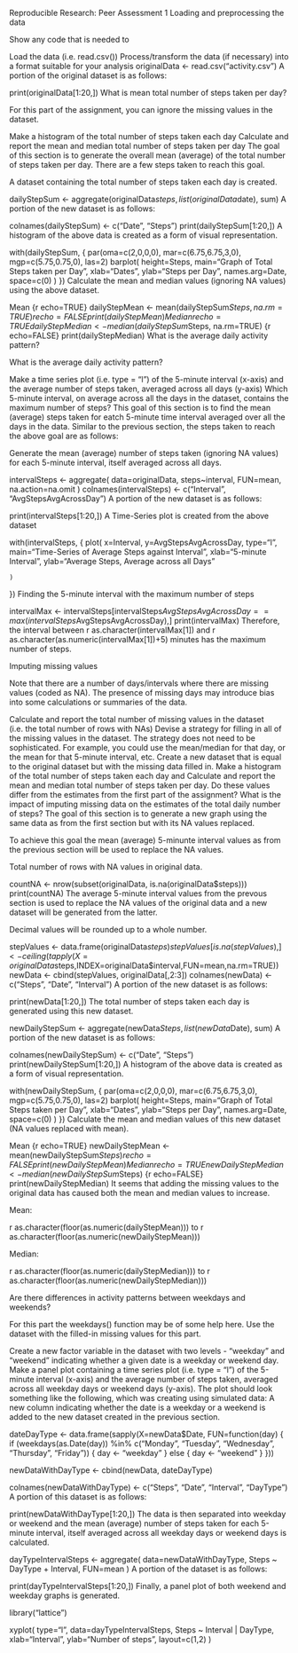 Reproducible Research: Peer Assessment 1
Loading and preprocessing the data

Show any code that is needed to

Load the data (i.e. read.csv())
Process/transform the data (if necessary) into a format suitable for your analysis
originalData <- read.csv("activity.csv")
A portion of the original dataset is as follows:

print(originalData[1:20,])
What is mean total number of steps taken per day?

For this part of the assignment, you can ignore the missing values in the dataset.

Make a histogram of the total number of steps taken each day
Calculate and report the mean and median total number of steps taken per day
The goal of this section is to generate the overall mean (average) of the total number of steps taken per day. There are a few steps taken to reach this goal.

A dataset containing the total number of steps taken each day is created.

dailyStepSum <- aggregate(originalData$steps, list(originalData$date), sum)
A portion of the new dataset is as follows:

colnames(dailyStepSum) <- c("Date", "Steps")
print(dailyStepSum[1:20,])
A histogram of the above data is created as a form of visual representation.

with(dailyStepSum, {
    par(oma=c(2,0,0,0), mar=c(6.75,6.75,3,0), mgp=c(5.75,0.75,0), las=2)
    barplot(
      height=Steps,
      main="Graph of Total Steps taken per Day",
      xlab="Dates",
      ylab="Steps per Day",
      names.arg=Date,
      space=c(0)
    )
})
Calculate the mean and median values (ignoring NA values) using the above dataset.

Mean {r echo=TRUE} dailyStepMean <- mean(dailyStepSum$Steps, na.rm=TRUE)  {r echo=FALSE} print(dailyStepMean) 
Median {r echo=TRUE} dailyStepMedian <- median(dailyStepSum$Steps, na.rm=TRUE)  {r echo=FALSE} print(dailyStepMedian) 
What is the average daily activity pattern?

What is the average daily activity pattern?

Make a time series plot (i.e. type = "l") of the 5-minute interval (x-axis) and the average number of steps taken, averaged across all days (y-axis)
Which 5-minute interval, on average across all the days in the dataset, contains the maximum number of steps?
This goal of this section is to find the mean (average) steps taken for eatch 5-minute time interval averaged over all the days in the data. Similar to the previous section, the steps taken to reach the above goal are as follows:

Generate the mean (average) number of steps taken (ignoring NA values) for each 5-minute interval, itself averaged across all days.

intervalSteps <- aggregate(
    data=originalData,
    steps~interval,
    FUN=mean,
    na.action=na.omit
)
colnames(intervalSteps) <- c("Interval", "AvgStepsAvgAcrossDay")
A portion of the new dataset is as follows:

print(intervalSteps[1:20,])
A Time-Series plot is created from the above dataset

with(intervalSteps, {
    plot(
      x=Interval,
      y=AvgStepsAvgAcrossDay,
      type="l",
      main="Time-Series of Average Steps against Interval",
      xlab="5-minute Interval",
      ylab="Average Steps, Average across all Days"

    )
})
Finding the 5-minute interval with the maximum number of steps

intervalMax <- intervalSteps[intervalSteps$AvgStepsAvgAcrossDay==max(intervalSteps$AvgStepsAvgAcrossDay),]
print(intervalMax)
Therefore, the interval between r as.character(intervalMax[1]) and r as.character(as.numeric(intervalMax[1])+5) minutes has the maximum number of steps.

Imputing missing values

Note that there are a number of days/intervals where there are missing values (coded as NA). The presence of missing days may introduce bias into some calculations or summaries of the data.

Calculate and report the total number of missing values in the dataset (i.e. the total number of rows with NAs)
Devise a strategy for filling in all of the missing values in the dataset. The strategy does not need to be sophisticated. For example, you could use the mean/median for that day, or the mean for that 5-minute interval, etc.
Create a new dataset that is equal to the original dataset but with the missing data filled in.
Make a histogram of the total number of steps taken each day and Calculate and report the mean and median total number of steps taken per day. Do these values differ from the estimates from the first part of the assignment? What is the impact of imputing missing data on the estimates of the total daily number of steps?
The goal of this section is to generate a new graph using the same data as from the first section but with its NA values replaced.

To achieve this goal the mean (average) 5-minunte interval values as from the previous section will be used to replace the NA values.

Total number of rows with NA values in original data.

countNA <- nrow(subset(originalData, is.na(originalData$steps)))
print(countNA)
The average 5-minute interval values from the prevous section is used to replace the NA values of the original data and a new dataset will be generated from the latter.

Decimal values will be rounded up to a whole number.

stepValues <- data.frame(originalData$steps)
stepValues[is.na(stepValues),] <- ceiling(tapply(X=originalData$steps,INDEX=originalData$interval,FUN=mean,na.rm=TRUE))
newData <- cbind(stepValues, originalData[,2:3])
colnames(newData) <- c("Steps", "Date", "Interval")
A portion of the new dataset is as follows:

print(newData[1:20,])
The total number of steps taken each day is generated using this new dataset.

newDailyStepSum <- aggregate(newData$Steps, list(newData$Date), sum)
A portion of the new dataset is as follows:

colnames(newDailyStepSum) <- c("Date", "Steps")
print(newDailyStepSum[1:20,])
A histogram of the above data is created as a form of visual representation.

with(newDailyStepSum, {
    par(oma=c(2,0,0,0), mar=c(6.75,6.75,3,0), mgp=c(5.75,0.75,0), las=2)
    barplot(
      height=Steps,
      main="Graph of Total Steps taken per Day",
      xlab="Dates",
      ylab="Steps per Day",
      names.arg=Date,
      space=c(0)
    )
})
Calculate the mean and median values of this new dataset (NA values replaced with mean).

Mean {r echo=TRUE} newDailyStepMean <- mean(newDailyStepSum$Steps)  {r echo=FALSE} print(newDailyStepMean) 
Median {r echo=TRUE} newDailyStepMedian <- median(newDailyStepSum$Steps)  {r echo=FALSE} print(newDailyStepMedian) 
It seems that adding the missing values to the original data has caused both the mean and median values to increase.

Mean:

r as.character(floor(as.numeric(dailyStepMean))) to r as.character(floor(as.numeric(newDailyStepMean)))

Median:

r as.character(floor(as.numeric(dailyStepMedian))) to r as.character(floor(as.numeric(newDailyStepMedian)))

Are there differences in activity patterns between weekdays and weekends?

For this part the weekdays() function may be of some help here. Use the dataset with the filled-in missing values for this part.

Create a new factor variable in the dataset with two levels - "weekday" and "weekend" indicating whether a given date is a weekday or weekend day.
Make a panel plot containing a time series plot (i.e. type = "l") of the 5-minute interval (x-axis) and the average number of steps taken, averaged across all weekday days or weekend days (y-axis). The plot should look something like the following, which was creating using simulated data:
A new column indicating whether the date is a weekday or a weekend is added to the new dataset created in the previous section.

dateDayType <- data.frame(sapply(X=newData$Date, FUN=function(day) {
  if (weekdays(as.Date(day)) %in% c("Monday", "Tuesday", "Wednesday", "Thursday", "Friday")) {
    day <- "weekday"
  }
  else {
    day <- "weekend"
  } 
}))

newDataWithDayType <- cbind(newData, dateDayType)

colnames(newDataWithDayType) <- c("Steps", "Date", "Interval", "DayType")
A portion of this dataset is as follows:

print(newDataWithDayType[1:20,])
The data is then separated into weekday or weekend and the mean (average) number of steps taken for each 5-minute interval, itself averaged across all weekday days or weekend days is calculated.

dayTypeIntervalSteps <- aggregate(
    data=newDataWithDayType,
    Steps ~ DayType + Interval,
    FUN=mean
)
A portion of the dataset is as follows:

print(dayTypeIntervalSteps[1:20,])
Finally, a panel plot of both weekend and weekday graphs is generated.

library("lattice")

xyplot(
    type="l",
    data=dayTypeIntervalSteps,
    Steps ~ Interval | DayType,
    xlab="Interval",
    ylab="Number of steps",
    layout=c(1,2)
)
